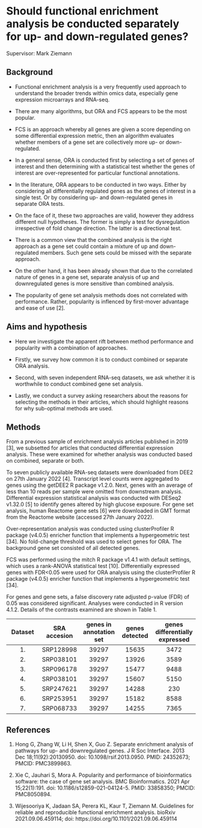 # Should functional enrichment analysis be conducted separately for up- and down-regulated genes?

Supervisor: Mark Ziemann

## Background

* Functional enrichment analysis is a very frequently used approach to understand the broader trends
within omics data, especially gene expression microarrays and RNA-seq.

* There are many algorithms, but ORA and FCS appears to be the most popular.

* FCS is an approach whereby all genes are given a score depending on some differential expression
metric, then an algorithm evaluates whether members of a gene set are collectively more up- or 
down-regulated.

* In a general sense, ORA is conducted first by selecting a set of genes of interest and then 
determining with a statistical test whether the genes of interest are over-represented for particular
functional annotations.

* In the literature, ORA appears to be conducted in two ways. 
Either by considering all differentially regulated genes as the genes of interest in a single test.
Or by considering up- and down-regulated genes in separate ORA tests.

* On the face of it, these two approaches are valid, however they address different null hypotheses.
The former is simply a test for dysregulation irrespective of fold change direction.
The latter is a directional test.

* There is a common view that the combined analysis is the right approach as a gene set could contain 
a mixture of up and down-regulated members.
Such gene sets could be missed with the separate approach.

* On the other hand, it has been already shown that due to the correlated nature of genes in a gene set, 
separate analysis of up and downregulated genes is more sensitive than combined analysis.

* The popularity of gene set analysis methods does not correlated with performance.
Rather, popularity is inflenced by first-mover advantage and ease of use [2].

## Aims and hypothesis

* Here we investigate the apparent rift between method performance and popularity with a combination of
approaches.

* Firstly, we survey how common it is to conduct combined or separate ORA analysis.

* Second, with seven independent RNA-seq datasets, we ask whether it is worthwhile to conduct combined 
gene set analysis.

* Lastly, we conduct a survey asking researchers about the reasons for selecting the methods in their
articles, which should highlight reasons for why sub-optimal methods are used.

## Methods

From a previous sample of enrichment analysis articles published in 2019 [3], we subsetted for articles
that conducted differential expression analysis. 
These were examined for whether analysis was conducted based on combined, separate or both.

To seven publicly available RNA-seq datasets were downloaded from DEE2 on 27th January 2022 [4].
Transcript level counts were aggregated to genes using the getDEE2 R package v1.2.0. 
Next, genes with an average of less than 10 reads per sample were omitted from downstream analysis. 
Differential expression statistical analysis was conducted with DESeq2 v1.32.0 [5] to identify genes 
altered by high glucose exposure.
For gene set analysis, human Reactome gene sets [6] were downloaded in GMT format from the Reactome 
website (accessed 27th January 2022).

Over-representation analysis was conducted using clusterProfiler R package (v4.0.5) enricher function 
that implements a hypergeometric test [34].
No fold-change threshold was used to select genes for ORA. 
The background gene set consisted of all detected genes.

FCS was performed using the mitch R package v1.4.1 with default settings, which uses a rank-ANOVA 
statistical test [10]. 
Differentially expressed genes with FDR<0.05 were used for ORA analysis using 
the clusterProfiler R package (v4.0.5) enricher function that implements a hypergeometric test [34]. 

For genes and gene sets, a false discovery rate adjusted p-value (FDR) of 0.05 was considered 
significant.
Analyses were conducted in R version 4.1.2.
Details of the contrasts examined are shown in Table 1.

| Dataset | SRA accesion | genes in annotation set | genes detected | genes differentially expressed |
| :---: | :---: | :---: | :---: | :---: | 
| 1. | SRP128998 | 39297 | 15635 | 3472 |
| 2. | SRP038101 | 39297 | 13926 | 3589 | 
| 3. | SRP096178 | 39297 | 15477 | 9488 |
| 4. | SRP038101 | 39297 | 15607 | 5150 | 
| 5. | SRP247621 | 39297 | 14288 | 230 |
| 6. | SRP253951 | 39297 | 15182 | 8588 |
| 7. | SRP068733 | 39297 | 14255 | 7365 |

## References

1. Hong G, Zhang W, Li H, Shen X, Guo Z. Separate enrichment analysis of pathways for up- and downregulated genes. J R Soc Interface. 2013 Dec 18;11(92):20130950. doi: 10.1098/rsif.2013.0950. PMID: 24352673; PMCID: PMC3899863.

2. Xie C, Jauhari S, Mora A. Popularity and performance of bioinformatics software: the case of gene set analysis. BMC Bioinformatics. 2021 Apr 15;22(1):191. doi: 10.1186/s12859-021-04124-5. PMID: 33858350; PMCID: PMC8050894.

3. Wijesooriya K, Jadaan SA, Perera KL, Kaur T, Ziemann M. Guidelines for reliable and reproducible functional enrichment analysis. bioRxiv 2021.09.06.459114; doi: https://doi.org/10.1101/2021.09.06.459114
